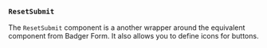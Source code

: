 
### `ResetSubmit`

The `ResetSubmit` component is a another wrapper around the
equivalent component from Badger Form.  It also allows you to define icons
for buttons.

<Example
  Component={Classes}
  code={ClassesSrc}
  highlightLines="18-29"
/>
